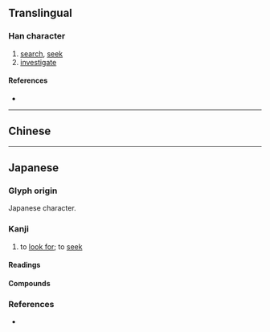 {{also|搜}}
{{character info}}
==Translingual==
{{ja-forms|捜|[[搜]]|[[搜]]}}

===Han character===
{{Han char|rn=64|rad=手|as=07|sn=10|four=|canj=QLWE|ids=⿰扌⿱申又}}

# [[search]], [[seek]]
# [[investigate]]

====References====
* {{Han ref|kx=0434.241|dkj=12179|dj=0784.030|hdz=31882.011|uh=635C|ud=25436}}

----

==Chinese==
{{zh-see|搜|v}}

----

==Japanese==
{{ja-kanji forms|捜|搜}}

===Glyph origin===
Japanese {{w|shinjitai}} character. {{Han simp|搜|f=𦥔|t=申}}

===Kanji===
{{ja-kanji|grade=c|rs=手07|kyu=搜}}

# to [[look for]]; to [[seek]]
#: {{syn|ja|探|索}}

====Readings====
{{ja-readings
|goon=しゅ<しゆ
|kanon=そう<さう, しゅう<しう
|kun=さが-す, さぐ-る
}}

====Compounds====
{{col2-u|ja
|{{ja-r|捜%括|そう%かつ}}
|{{ja-r|捜%刮|そう%かつ}}
|{{ja-r|捜%求|そう%きゅう}}
|{{ja-r|捜%句|そう%く}}
|{{ja-r|捜%景|そう%けい}}
|{{ja-r|捜%抉|そう%けつ}}
|{{ja-r|捜%検|そう%けん}}
|{{ja-r|捜%査|そう%さ}}
|{{ja-r|捜%索|そう%さく}} ({{ja-r|廋%索|そう%さく|rom=-}}): {{l|en|search}}, {{l|en|investigation}}
|{{ja-r|捜%射|そう%しゃ}}
|{{ja-r|捜%聚|そう%しゅう}}
|{{ja-r|捜%輯|そう%しゅう}}
|{{ja-r|捜%集|そう%しゅう}}
|{{ja-r|捜%身|そう%しん}}
|{{ja-r|捜%尋|そう%じん}}
|{{ja-r|捜%剿|そう%そう}}
|{{ja-r|捜%捉|そう%そく}}
|{{ja-r|捜%探|そう%たん}}
|{{ja-r|捜%剔|そう%てき}}
|{{ja-r|捜%摘|そう%てき}}
|{{ja-r|捜%討|そう%とう}}
|{{ja-r|捜%爬|そう%は}}
|{{ja-r|捜%捕|そう%ほ}}
|{{ja-r|捜%訪|そう%ほう}}
|{{ja-r|捜%羅|そう%ら}}
|{{ja-r|捜%掠|そう%りゃく}}
|{{ja-r|捜%牢|そう%ろう}}
|{{ja-r|解%捜|かい%そう}}
|{{ja-r|究%捜|きゅう%そう}}
|{{ja-r|窮%捜|きゅう%そう}}
|{{ja-r|周%捜|しゅう%そう}}
|{{ja-r|精%捜|せい%そう}}
|{{ja-r|千%捜|せん%そう}}
|{{ja-r|博%捜|はく%そう}}
|{{ja-r|旁%捜|ぼう%そう}}
|{{ja-r|冥%捜|めい%そう}}
|{{ja-r|幽%捜|ゆう%そう}}
}}

===References===
* {{R:Jitsu}}